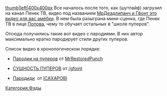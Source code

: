 [[Файл:Пародии_на_пуперов.png|thumb|left|400x400px]]
Все началось после того, как (шутлайф) загрузил на канал Пенек ТВ, видео под названием [https://www.youtube.com/watch?v=72gaEz8Vgc0 МрДеадлипанч и Гфонт это видео для вас амёбки]. В нем была разыграна мини-сценка, где Пенек ТВ в лице [[Попов]]а, чему то обучает остальных в "школе пуперов".

Отсюда получились такие вот видео с пародиями. В них автор максимально кратко пародирует стили других пуперов. 

Список видео в хронологическом порядке:
*[https://www.youtube.com/watch?v=21pS8qSvwI8 Пародии на пуперов] от [[MrRestoredPunch]]

*[https://www.youtube.com/watch?v=XX2-gt7ftDg СУЩНОСТЬ ПУПЕРОВ] от [http://ru.ruspoop.wikia.com/wiki//gfoint /gfoint]

*[https://www.youtube.com/watch?v=-M2FiAfBvv8 Пародиди]  от [[ICAXAPOBI]]
[[Категория:Фэды]]